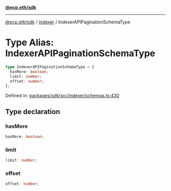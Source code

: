 [**@ecp.eth/sdk**](../../index.mdx)

***

[@ecp.eth/sdk](/sdk-reference/index.mdx) / [indexer](/sdk-reference/indexer/index.mdx) / IndexerAPIPaginationSchemaType

# Type Alias: IndexerAPIPaginationSchemaType

```ts
type IndexerAPIPaginationSchemaType = {
  hasMore: boolean;
  limit: number;
  offset: number;
};
```

Defined in: [packages/sdk/src/indexer/schemas.ts:430](https://github.com/ecp-eth/comments-monorepo/blob/main/packages/sdk/src/indexer/schemas.ts#L430)

## Type declaration

### hasMore

```ts
hasMore: boolean;
```

### limit

```ts
limit: number;
```

### offset

```ts
offset: number;
```
